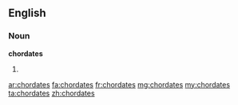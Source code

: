 ==English==

===Noun===
'''chordates'''

# {{plural of|[[chordate]]}}

[[ar:chordates]]
[[fa:chordates]]
[[fr:chordates]]
[[mg:chordates]]
[[my:chordates]]
[[ta:chordates]]
[[zh:chordates]]